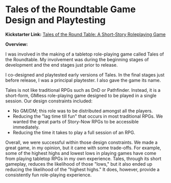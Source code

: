 # Tales of the Roundtable Game Design and Playtesting

**Kickstarter Link:** <a href="https://www.kickstarter.com/projects/mythweavergames/tales-of-the-round-table/description" target="_blank">Tales of the Round Table: A Short-Story Roleplaying Game</a>

**Overview:**

I was involved in the making of a tabletop role-playing game called Tales of the Roundtable. My involvement was during the beginning stages of development and the end stages just prior to release.

I co-designed and playtested early versions of Tales. In the final stages just before release, I was a principal playtester. I also gave the game its name.

Tales is not like traditional RPGs such as DnD or Pathfinder. Instead, it is a short-form, GMless role-playing game designed to be played in a single session. Our design constraints included:

- No GM/DM; this role was to be distributed amongst all the players.
- Reducing the "lag time till fun" that occurs in most traditional RPGs. We wanted the great parts of Story-Now RPGs to be accessible immediately.
- Reducing the time it takes to play a full session of an RPG.

Overall, we were successful within those design constraints. We made a great game, in my opinion, but it came with some trade-offs. For example, some of the highest highs and lowest lows in playing games have come from playing tabletop RPGs in my own experience. Tales, through its short gameplay, reduces the likelihood of those "lows," but it also ended up reducing the likelihood of the "highest highs." It does, however, provide a consistently fun role-playing experience.
